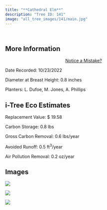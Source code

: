 ```yaml
---
title: "**Cathedral Elm**"
description: "Tree ID: 141"
image: "all_tree_images/141/main.jpg"
---
```


<br>

## **More Information**
::: column-margin
<center><a class="button" href="https://forms.gle/W6f5nwYxrM33hF4f7">Notice a Mistake?</a></center>
:::


Date Recorded:  10/23/2022

Diameter at Breast Height:  0.8  inches

Planters:  L. Dufoe, M. Jones, A. Phillips

## **i-Tree Eco Estimates**


 Replacement Value: $ 19.58

 Carbon Storage:  0.8  lbs

 Gross Carbon Removal:  0.6  lbs/year

 Avoided Runoff:  0.5  ft<sup>3</sup>/year

 Air Pollution Removal:  0.2  oz/year

## **Images**


 ![](all_tree_images/141/IMG_6889.jpg)

 ![](all_tree_images/141/IMG_6891.jpg)

 ![](all_tree_images/141/main.jpg)
